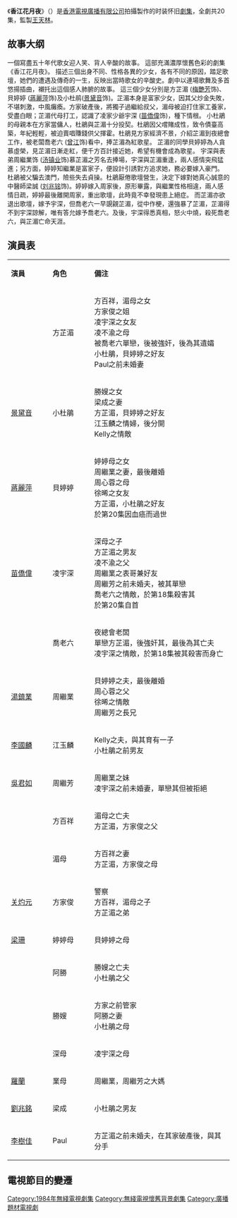 {{Unreferenced|time=2020-11-22T03:29:39+00:00}}
{{無綫劇集 
| 中文劇名=香江花月夜
| 英文劇名={{Lang|en|Summer Kisses Winter Tears}}
| 圖像=
| 製作年份=1984年
| 海外推出日期=
| 翡翠台首播日期=1984年12月24日-1985年1月21日
| 翡翠台首播時間=逢星期一至五 19:00-20:00 (連廣告)
| 監製=[[王天林|王天林]]
| 編導=[[吳鎮聲|吳鎮聲]]、[[譚朗昌|譚朗昌]]、[[蕭顯輝|蕭顯輝]]、[[譚銳銘|譚銳銘]]
| 製作統籌=[[鄭建萍|鄭建萍]]
| 助理編導={{nowrap|[[胡民廣|胡民廣]]、[[羅彩文|羅彩文]]、[[練秀興|練秀興]]、[[衛翰韜|衛翰韜]]、<br/>{{box|[[陳木勝|陳木勝]]}}}}
| 編審=[[譚嬣|譚嬣]]
| 編劇=[[李茜|李茜]]、[[梁詠梅|梁詠梅]]、[[陳鈺萍|陳鈺萍]]、[[何耀宏|何耀宏]]
| 集數=20
| 劇種=时装怀旧
| 製作公司=[[香港|香港]][[電視廣播有限公司|電視廣播有限公司]]
| 主演=  {{colortext|[[梅艷芳|梅艷芳]]|border=black}}、[[苗僑偉|苗僑偉]]、[[景黛音|景黛音]]、[[蒋丽萍|蒋丽萍]]、[[湯鎮業|湯鎮業]]、{{colortext|[[曾江|曾江]]|border=black}}
| 主題曲=歌衫泪影
| 作曲=[[黎小田|黎小田]]
| 填詞=[[鄧偉雄|鄧偉雄]]
| 主唱=[[梅艳芳|梅艳芳]] 
}}
《'''香江花月夜'''》（{{lang-en|'''Summer Kisses Winter Tears'''}}）是[[香港|香港]][[電視廣播有限公司|電視廣播有限公司]]拍攝製作的时装怀旧[[劇集|劇集]]，全劇共20集，監製[[王天林|王天林]]。

==故事大纲==
一個寫盡五十年代歌女迎人笑、背人辛酸的故事。 這部充滿濃厚懷舊色彩的劇集《香江花月夜》。
描述三個出身不同、性格各異的少女，各有不同的原因，踏足歌壇，她們的遭遇及傳奇的一生，反映出當時歌女的辛酸史。劇中以連場歌舞及多首悠揚插曲，襯托出這個感人肺腑的故事。 這三個少女分別是方芷湄 ([[梅艷芳|梅艷芳]]饰)、貝婷婷 ([[蔣麗萍|蔣麗萍]]饰)及小杜鹃([[景黛音|景黛音]]饰)。芷湄本身是富家少女，因其父炒金失敗，不堪刺激，中風癱瘓。方家破產後，將獨子過繼給叔父，湄母被迫打住家工養家，受盡白眼；芷湄代母打工，認識了凌家少爺宇深 ([[苗僑偉|苗僑偉]]饰)，種下情根。 小杜鵑的母親本在方家當傭人，杜鵑與芷湄十分投契。杜鵑因父嚐賭成性，致令債臺高築，年紀輕輕，被迫賣唱賺錢供父揮霍。杜鵑見方家經濟不景，介紹芷湄到夜總會工作，被老闆喬老六 ([[曾江|曾江]]饰)看中，捧芷湄為紅歌星。 芷湄的同學貝婷婷為人貪慕虛榮，見芷湄日漸走紅，便千方百計接近她，希望有機會成為歌星。 宇深與表弟周繼業饰 ([[汤镇业|汤镇业]]饰)慕芷湄之芳名去捧場，宇深與芷湄重逢，兩人感情突飛猛進；另方面，婷婷知繼業是富家子，便設計引誘對方追求她，務必要嫁入豪門。 杜鵑被父騙去澳門，險些失去貞操。杜鵑厭倦歌壇營生，決定下嫁對她真心誠意的中醫師梁誠 ([[刘兆铭|刘兆铭]]饰)。婷婷嫁入周家後，原形畢露，與繼業性格相違，兩人感情日疏，婷婷最後離開周家，重出歌壇，此時竟不幸發現患上絕症。 而芷湄亦欲退出歌壇，嫁予宇深，但喬老六一早覬覦芷湄，從中作梗，還強暴了芷湄，芷湄得不到宇深諒解，唯有答允嫁予喬老六。及後，宇深得悉真相，怒火中燒，殺死喬老六，與芷湄亡命天涯。

==演員表==
{| class="wikitable" style="width:60%; font-size:15px;"
|-style="background:#FFA500; color:white" align=center
|style="width:12%"|'''演員'''||style="width:12%"|'''角色'''||style="width:40%"|'''備注'''
|-
| {{colortext|[[梅艷芳|梅艷芳]]|border=black}} ||方芷湄||方百祥，湄母之女<br>方家俊之姐<br>凌宇深之女友<br>凌不渝之母<br>被喬老六單戀，後被強奸，後為其遺孀<br>小杜鵑，貝婷婷之好友<br>Paul之前未婚妻
|-
|[[景黛音|景黛音]]||小杜鵑 ||勝嫂之女<br>梁成之妻<br>方芷湄，貝婷婷之好友<br>江玉麟之情婦，後分開<br>Kelly之情敵
|-
|[[蔣麗萍|蔣麗萍]]||貝婷婷||婷婷母之女<br>周繼業之妻，最後離婚<br>周心蓉之母<br>徐晞之女友<br>方芷湄，小杜鵑之好友<br>於第20集因血癌而過世
|-
|[[苗僑偉|苗僑偉]]||凌宇深 ||深母之子<br>方芷湄之男友<br>凌不渝之父<br>周繼業之表哥兼好友<br>周繼芳之前未婚夫，被其單戀<br>喬老六之情敵，於第18集殺害其<br>於第20集自首
|-
| {{colortext|[[曾江|曾江]]|border=black}} ||喬老六||夜總會老闆<br>單戀方芷湄，後強奸其，最後為其亡夫<br>凌宇深之情敵，於第18集被其殺害而身亡
|-
|[[湯鎮業|湯鎮業]]||周繼業||貝婷婷之夫，最後離婚<br>周心蓉之父<br>徐晞之情敵<br>周繼芳之長兄
|-
|[[李國麟_(演員)|李國麟]]||江玉麟||Kelly之夫，與其育有一子<br>小杜鵑之前男友
|-
|[[吳君如|吳君如]]||周繼芳||周繼業之妹<br>凌宇深之前未婚妻，單戀其但被拒絕
|-
| {{colortext|[[關海山|關海山]]|border=black}} ||方百祥||湄母之亡夫<br>方芷湄，方家俊之父
|-
| {{colortext|[[李香琴|李香琴]]|border=black}} ||湄母||方百祥之妻<br>方芷湄，方家俊之母
|-
|[[关灼元|关灼元]]||方家俊||警察<br>方百祥，湄母之子<br>方芷湄之弟
|-
|[[梁珊|梁珊]]||婷婷母||貝婷婷之母
|-
| {{colortext|[[江毅|江毅]]|border=black}} ||阿勝||勝嫂之亡夫<br>小杜鵑之父
|-
| {{colortext|[[夏萍|夏萍]]|border=black}} ||勝嫂||方家之前管家<br>阿勝之妻<br>小杜鵑之母
|-
| {{colortext|[[黃曼梨|黃曼梨]]|border=black}} ||深母||凌宇深之母
|-
|[[羅蘭_(香港)|羅蘭]]||業母||周繼業，周繼芳之大媽
|-
|[[劉兆銘|劉兆銘]]||梁成||小杜鵑之男友
|-
|[[李樹佳|李樹佳]]||Paul||方芷湄之前未婚夫，在其家破產後，與其分手
|}

== 電視節目的變遷 ==
{{電視節目的變遷|電視台={{HKG-NOC}}[[無綫電視|無綫電視]][[翡翠台|翡翠台]]|播放檔次=星期一至五 19:00-20:00 時段|節目名稱=香江花月夜<br/>(1984.12.24 - 1985.01.18)|上一節目=[[城市小品|城市小品]]<br/>(1984.11.17 - 1984.12.21)|下一節目=[[江湖浪子|江湖浪子]]<br/>(1985.01.21 - 1985.02.18)}}

[[Category:1984年無綫電視劇集|Category:1984年無綫電視劇集]]
[[Category:無綫電視懷舊背景劇集|Category:無綫電視懷舊背景劇集]]
[[Category:廣播題材電視劇|Category:廣播題材電視劇]]